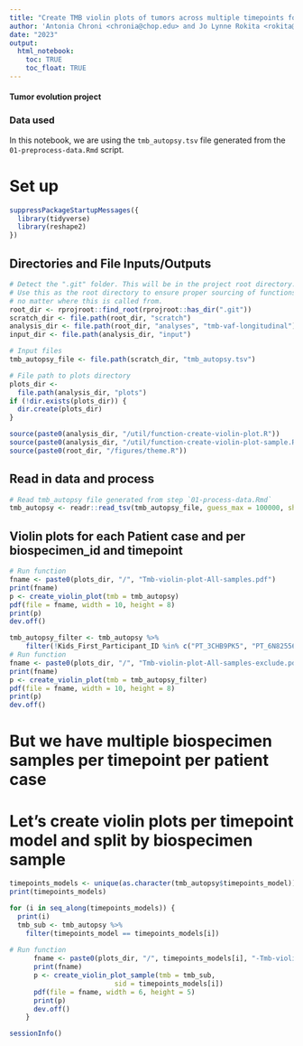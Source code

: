 ```yaml
---
title: "Create TMB violin plots of tumors across multiple timepoints for thr autopsy samples in the PBTA Cohort"
author: 'Antonia Chroni <chronia@chop.edu> and Jo Lynne Rokita <rokita@chop.edu> for D3B'
date: "2023"
output:
  html_notebook:
    toc: TRUE
    toc_float: TRUE
---
```


#### Tumor evolution project 

### Data used 
In this notebook, we are using the `tmb_autopsy.tsv` file generated from the `01-preprocess-data.Rmd` script.

# Set up

```r
suppressPackageStartupMessages({
  library(tidyverse)
  library(reshape2) 
})
```

## Directories and File Inputs/Outputs

```r
# Detect the ".git" folder. This will be in the project root directory.
# Use this as the root directory to ensure proper sourcing of functions
# no matter where this is called from.
root_dir <- rprojroot::find_root(rprojroot::has_dir(".git"))
scratch_dir <- file.path(root_dir, "scratch")
analysis_dir <- file.path(root_dir, "analyses", "tmb-vaf-longitudinal") 
input_dir <- file.path(analysis_dir, "input")

# Input files
tmb_autopsy_file <- file.path(scratch_dir, "tmb_autopsy.tsv")

# File path to plots directory
plots_dir <-
  file.path(analysis_dir, "plots")
if (!dir.exists(plots_dir)) {
  dir.create(plots_dir)
}

source(paste0(analysis_dir, "/util/function-create-violin-plot.R"))
source(paste0(analysis_dir, "/util/function-create-violin-plot-sample.R"))
source(paste0(root_dir, "/figures/theme.R"))
```

## Read in data and process
```r
# Read tmb_autopsy file generated from step `01-process-data.Rmd`
tmb_autopsy <- readr::read_tsv(tmb_autopsy_file, guess_max = 100000, show_col_types = FALSE)
```

## Violin plots for each Patient case and per biospecimen_id and timepoint

```r
# Run function
fname <- paste0(plots_dir, "/", "Tmb-violin-plot-All-samples.pdf")
print(fname)
p <- create_violin_plot(tmb = tmb_autopsy)
pdf(file = fname, width = 10, height = 8)
print(p)
dev.off()
```
    
```r
tmb_autopsy_filter <- tmb_autopsy %>%
    filter(!Kids_First_Participant_ID %in% c("PT_3CHB9PK5", "PT_6N825561"))
# Run function
fname <- paste0(plots_dir, "/", "Tmb-violin-plot-All-samples-exclude.pdf")
print(fname)
p <- create_violin_plot(tmb = tmb_autopsy_filter)
pdf(file = fname, width = 10, height = 8)
print(p)
dev.off()
```    
      

# But we have multiple biospecimen samples per timepoint per patient case
# Let's create violin plots per timepoint model and split by biospecimen sample

```r
timepoints_models <- unique(as.character(tmb_autopsy$timepoints_model))
print(timepoints_models)

for (i in seq_along(timepoints_models)) {
  print(i)
  tmb_sub <- tmb_autopsy %>%
    filter(timepoints_model == timepoints_models[i])
  
# Run function
      fname <- paste0(plots_dir, "/", timepoints_models[i], "-Tmb-violin-plot.pdf")
      print(fname)
      p <- create_violin_plot_sample(tmb = tmb_sub,
                          sid = timepoints_models[i])
      pdf(file = fname, width = 6, height = 5)
      print(p)
      dev.off()
    }
```

```r
sessionInfo()
```
